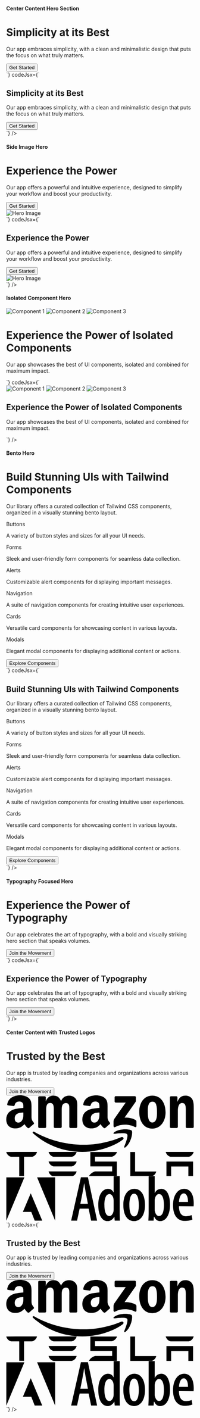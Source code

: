 ---
---


#### Center Content Hero Section
<Preview>
<CenterContentHeroSection />
</Preview>
 <CodeBlock
      codeHtml={`<section class="bg-gray-900 py-20">
  <div class="mx-auto max-w-3xl px-4 text-left sm:text-center sm:px-6 lg:px-8">
    <h1 class="text-4xl font-extrabold text-white sm:text-5xl sm:tracking-tight lg:text-6xl">Simplicity at its Best</h1>
    <p class="mx-auto mt-6 max-w-xl text-xl text-gray-300 sm:text-center">Our app embraces simplicity, with a clean and minimalistic design that puts the focus on what truly matters.</p>
    <div class="mt-8 sm:flex sm:justify-center">
      <button class="w-full sm:w-auto rounded-md bg-indigo-500 px-6 py-3 text-white shadow-lg transition-colors duration-300 hover:bg-indigo-600 sm:mx-auto sm:mt-8">Get Started</button>
    </div>
  </div>
</section>`}
codeJsx={`<section className="bg-gray-900 py-20">
  <div className="mx-auto max-w-3xl px-4 text-left sm:text-center sm:px-6 lg:px-8">
    <h1 className="text-4xl font-extrabold text-white sm:text-5xl sm:tracking-tight lg:text-6xl">Simplicity at its Best</h1>
    <p className="mx-auto mt-6 max-w-xl text-xl text-gray-300 sm:text-center">Our app embraces simplicity, with a clean and minimalistic design that puts the focus on what truly matters.</p>
    <div className="mt-8 sm:flex sm:justify-center">
      <button className="w-full sm:w-auto rounded-md bg-indigo-500 px-6 py-3 text-white shadow-lg transition-colors duration-300 hover:bg-indigo-600 sm:mx-auto sm:mt-8">Get Started</button>
    </div>
  </div>
</section>`}
    />

#### Side Image Hero
<Preview>
<SideImageHero />
</Preview>
 <CodeBlock
      codeHtml={`<section class="bg-gray-900 py-10 sm:py-20">
  <div class="mx-auto flex flex-col-reverse sm:flex-row max-w-7xl items-center justify-between px-4 sm:px-6 lg:px-8">
    <div class="text-center sm:text-left">
      <h1 class="text-2xl sm:text-4xl lg:text-5xl font-extrabold text-white sm:tracking-tight">Experience the Power</h1>
      <p class="mt-4 sm:mt-6 max-w-xl text-base sm:text-xl text-gray-300">Our app offers a powerful and intuitive experience, designed to simplify your workflow and boost your productivity.</p>
      <div class="mt-6 sm:mt-8">
        <button class="rounded-md bg-indigo-500 px-6 py-3 text-white shadow-lg transition-colors duration-300 hover:bg-indigo-600">Get Started</button>
      </div>
    </div>
    <div class="mt-6 sm:mt-0">
      <img src="https://source.unsplash.com/random" alt="Hero Image" class="w-full max-w-md rounded-lg" />
    </div>
  </div>
</section>`}
codeJsx={`<section className="bg-gray-900 py-10 sm:py-20">
  <div className="mx-auto flex flex-col-reverse sm:flex-row max-w-7xl items-center justify-between px-4 sm:px-6 lg:px-8">
    <div className="text-center sm:text-left">
      <h1 className="text-2xl sm:text-4xl lg:text-5xl font-extrabold text-white sm:tracking-tight">Experience the Power</h1>
      <p className="mt-4 sm:mt-6 max-w-xl text-base sm:text-xl text-gray-300">Our app offers a powerful and intuitive experience, designed to simplify your workflow and boost your productivity.</p>
      <div className="mt-6 sm:mt-8">
        <button className="rounded-md bg-indigo-500 px-6 py-3 text-white shadow-lg transition-colors duration-300 hover:bg-indigo-600">Get Started</button>
      </div>
    </div>
    <div className="mt-6 sm:mt-0">
      <img src="https://source.unsplash.com/random" alt="Hero Image" className="w-full max-w-md rounded-lg" />
    </div>
  </div>
</section>`}
    />

#### Isolated Component Hero
<Preview>
<IsolatedComponentHero />
</Preview>
 <CodeBlock
      codeHtml={`<section class="bg-gray-900 py-10 sm:py-20">
  <div class="mx-auto max-w-7xl px-4 sm:px-6 lg:px-8">
    <div class="relative">
      <img src="https://source.unsplash.com/random" alt="Component 1" class="absolute -left-12 -top-12 h-48 w-48 rounded-xl shadow-lg sm:h-64 sm:w-64" />
      <img src="https://source.unsplash.com/random" alt="Component 2" class="absolute right-8 top-8 h-32 w-32 rounded-xl shadow-lg sm:right-20 sm:top-20 sm:h-48 sm:w-48" />
      <img src="https://source.unsplash.com/random" alt="Component 3" class="relative z-10 mx-auto h-72 w-72 rounded-xl shadow-2xl sm:h-96 sm:w-96" />
    </div>
    <h1 class="mt-10 text-2xl font-extrabold text-white sm:mt-20 sm:text-4xl sm:tracking-tight lg:text-6xl">Experience the Power of Isolated Components</h1>
    <p class="mt-4 max-w-xl text-base text-gray-300 sm:mt-6 sm:text-xl">Our app showcases the best of UI components, isolated and combined for maximum impact.</p>
  </div>
</section>`}
codeJsx={`<section className="bg-gray-900 py-10 sm:py-20">
  <div className="mx-auto max-w-7xl px-4 sm:px-6 lg:px-8">
    <div className="relative">
      <img src="https://source.unsplash.com/random" alt="Component 1" className="absolute -left-12 -top-12 h-48 w-48 rounded-xl shadow-lg sm:h-64 sm:w-64" />
      <img src="https://source.unsplash.com/random" alt="Component 2" className="absolute right-8 top-8 h-32 w-32 rounded-xl shadow-lg sm:right-20 sm:top-20 sm:h-48 sm:w-48" />
      <img src="https://source.unsplash.com/random" alt="Component 3" className="relative z-10 mx-auto h-72 w-72 rounded-xl shadow-2xl sm:h-96 sm:w-96" />
    </div>
    <h1 className="mt-10 text-2xl font-extrabold text-white sm:mt-20 sm:text-4xl sm:tracking-tight lg:text-6xl">Experience the Power of Isolated Components</h1>
    <p className="mt-4 max-w-xl text-base text-gray-300 sm:mt-6 sm:text-xl">Our app showcases the best of UI components, isolated and combined for maximum impact.</p>
  </div>
</section>`}
    />

#### Bento Hero
<Preview>
<BentoHero />
</Preview>
 <CodeBlock
      codeHtml={`<section class="bg-gray-800 py-10 sm:py-20">
  <div class="mx-auto max-w-7xl px-4 sm:px-6 lg:px-8">
    <div class="text-center">
      <h1 class="mt-6 text-2xl font-extrabold text-white sm:mt-12 sm:text-4xl sm:tracking-tight lg:text-6xl">Build Stunning UIs with Tailwind Components</h1>
      <p class="mx-auto mt-4 max-w-xl text-base text-gray-300 sm:mt-6 sm:text-xl">Our library offers a curated collection of Tailwind CSS components, organized in a visually stunning bento layout.</p>
    </div>
    <div class="mt-8 grid grid-cols-1 gap-4 sm:mt-12 sm:grid-cols-2 md:grid-cols-3 lg:grid-cols-4">
      <div class="flex flex-col items-center justify-center rounded-xl bg-yellow-100 p-4 md:row-span-2">
        <div class="text-base font-medium sm:text-xl">Buttons</div>
        <p class="mt-2 text-sm text-gray-600">A variety of button styles and sizes for all your UI needs.</p>
      </div>
      <div class="flex flex-col items-center justify-center rounded-xl bg-green-100 p-4 md:col-span-2 md:row-span-2">
        <div class="text-base font-medium sm:text-xl">Forms</div>
        <p class="mt-2 text-sm text-gray-600">Sleek and user-friendly form components for seamless data collection.</p>
      </div>
      <div class="flex flex-col items-center justify-center rounded-xl bg-purple-100 p-4 md:row-span-2">
        <div class="text-base font-medium sm:text-xl">Alerts</div>
        <p class="mt-2 text-sm text-gray-600">Customizable alert components for displaying important messages.</p>
      </div>
      <div class="flex flex-col items-center justify-center rounded-xl bg-red-100 p-4 md:row-span-2">
        <div class="text-base font-medium sm:text-xl">Navigation</div>
        <p class="mt-2 text-sm text-gray-600">A suite of navigation components for creating intuitive user experiences.</p>
      </div>
      <div class="flex flex-col items-center justify-center rounded-lg bg-indigo-100 p-4">
        <div class="text-base font-medium sm:text-xl">Cards</div>
        <p class="mt-2 text-sm text-gray-600">Versatile card components for showcasing content in various layouts.</p>
      </div>
      <div class="flex flex-col items-center justify-center rounded-xl bg-orange-100 p-4">
        <div class="text-base font-medium sm:text-xl">Modals</div>
        <p class="mt-2 text-sm text-gray-600">Elegant modal components for displaying additional content or actions.</p>
      </div>
    </div>
    <div class="mt-6 flex justify-center sm:mt-10">
      <button type="button" class="rounded bg-blue-600 px-4 py-2 font-bold text-white hover:bg-blue-700">Explore Components</button>
    </div>
  </div>
</section>`}
codeJsx={`<section className="bg-gray-800 py-10 sm:py-20">
  <div className="mx-auto max-w-7xl px-4 sm:px-6 lg:px-8">
    <div className="text-center">
      <h1 className="mt-6 text-2xl font-extrabold text-white sm:mt-12 sm:text-4xl sm:tracking-tight lg:text-6xl">Build Stunning UIs with Tailwind Components</h1>
      <p className="mx-auto mt-4 max-w-xl text-base text-gray-300 sm:mt-6 sm:text-xl">Our library offers a curated collection of Tailwind CSS components, organized in a visually stunning bento layout.</p>
    </div>
    <div className="mt-8 grid grid-cols-1 gap-4 sm:mt-12 sm:grid-cols-2 md:grid-cols-3 lg:grid-cols-4">
      <div className="flex flex-col items-center justify-center rounded-xl bg-yellow-100 p-4 md:row-span-2">
        <div className="text-base font-medium sm:text-xl">Buttons</div>
        <p className="mt-2 text-sm text-gray-600">A variety of button styles and sizes for all your UI needs.</p>
      </div>
      <div className="flex flex-col items-center justify-center rounded-xl bg-green-100 p-4 md:col-span-2 md:row-span-2">
        <div className="text-base font-medium sm:text-xl">Forms</div>
        <p className="mt-2 text-sm text-gray-600">Sleek and user-friendly form components for seamless data collection.</p>
      </div>
      <div className="flex flex-col items-center justify-center rounded-xl bg-purple-100 p-4 md:row-span-2">
        <div className="text-base font-medium sm:text-xl">Alerts</div>
        <p className="mt-2 text-sm text-gray-600">Customizable alert components for displaying important messages.</p>
      </div>
      <div className="flex flex-col items-center justify-center rounded-xl bg-red-100 p-4 md:row-span-2">
        <div className="text-base font-medium sm:text-xl">Navigation</div>
        <p className="mt-2 text-sm text-gray-600">A suite of navigation components for creating intuitive user experiences.</p>
      </div>
      <div className="flex flex-col items-center justify-center rounded-lg bg-indigo-100 p-4">
        <div className="text-base font-medium sm:text-xl">Cards</div>
        <p className="mt-2 text-sm text-gray-600">Versatile card components for showcasing content in various layouts.</p>
      </div>
      <div className="flex flex-col items-center justify-center rounded-xl bg-orange-100 p-4">
        <div className="text-base font-medium sm:text-xl">Modals</div>
        <p className="mt-2 text-sm text-gray-600">Elegant modal components for displaying additional content or actions.</p>
      </div>
    </div>
    <div className="mt-6 flex justify-center sm:mt-10">
      <button type="button" className="rounded bg-blue-600 px-4 py-2 font-bold text-white hover:bg-blue-700">Explore Components</button>
    </div>
  </div>
</section>`}
    />

#### Typography Focused Hero
<Preview>
<TypographyFocusedHero />
</Preview>
 <CodeBlock
      codeHtml={`<section class="bg-gray-900 py-10 sm:py-20">
  <div class="mx-auto max-w-7xl px-4 text-center sm:px-6 md:px-8">
    <h1 class="font-serif text-4xl font-extrabold text-white sm:text-5xl sm:tracking-tight md:text-7xl">
      <span class="block">Experience the</span>
      <span class="block text-indigo-500">Power of Typography</span>
    </h1>
    <p class="mx-auto mt-4 max-w-xl text-base text-gray-300 sm:mt-6 sm:text-xl">Our app celebrates the art of typography, with a bold and visually striking hero section that speaks volumes.</p>
    <div class="mt-6 sm:mt-8">
      <button class="rounded-md bg-indigo-500 px-6 py-3 text-white shadow-lg transition-colors duration-300 hover:bg-indigo-600">Join the Movement</button>
    </div>
  </div>
</section>`}
codeJsx={`<section className="bg-gray-900 py-10 sm:py-20">
  <div className="mx-auto max-w-7xl px-4 text-center sm:px-6 md:px-8">
    <h1 className="font-serif text-4xl font-extrabold text-white sm:text-5xl sm:tracking-tight md:text-7xl">
      <span className="block">Experience the</span>
      <span className="block text-indigo-500">Power of Typography</span>
    </h1>
    <p className="mx-auto mt-4 max-w-xl text-base text-gray-300 sm:mt-6 sm:text-xl">Our app celebrates the art of typography, with a bold and visually striking hero section that speaks volumes.</p>
    <div className="mt-6 sm:mt-8">
      <button className="rounded-md bg-indigo-500 px-6 py-3 text-white shadow-lg transition-colors duration-300 hover:bg-indigo-600">Join the Movement</button>
    </div>
  </div>
</section>`}
    />

#### Center Content with Trusted Logos
<Preview>
<CenterContentwithTrustedLogos />
</Preview>
 <CodeBlock
      codeHtml={`<section class="bg-gray-900 py-20">
  <div class="mx-auto max-w-3xl px-4 text-left sm:px-6 md:text-center lg:px-8">
    <h1 class="text-4xl font-extrabold text-white sm:text-5xl sm:tracking-tight lg:text-6xl">Trusted by the Best</h1>
    <p class="mx-auto mt-6 max-w-xl text-xl text-gray-300">Our app is trusted by leading companies and organizations across various industries.</p>
    <div class="mt-8">
      <button class="rounded-md bg-indigo-500 px-6 py-3 text-white shadow-lg transition-colors duration-300 hover:bg-indigo-600">Join the Movement</button>
      <div class="mx-auto mt-20 max-w-screen-xl">
        <div class="grid grid-cols-1 gap-8 md:grid-cols-3">
          <div class="col-span-1 flex items-center justify-center">
            <svg class="h-10 fill-current text-gray-500 dark:text-gray-300" viewBox="0 0 398 120" xmlns="http://www.w3.org/2000/svg">
              <g fill-rule="nonzero">
                <path d="M247.292 94.106C224.124 111.016 190.526 120 161.608 120c-40.544 0-77.046-14.822-104.673-39.476-2.164-1.936-.235-4.583 2.369-3.082 29.806 17.15 66.66 27.475 104.731 27.475 25.677 0 53.906-5.271 79.884-16.163 3.923-1.646 7.21 2.545 3.373 5.352"></path>
                <path d="M256.533 82.534c-2.965-3.771-19.551-1.787-27.003-.897-2.254.277-2.605-1.692-.57-3.122 13.233-9.265 34.922-6.587 37.447-3.487 2.54 3.13-.666 24.802-13.073 35.147-1.91 1.59-3.718.744-2.877-1.357 2.782-6.952 9.04-22.505 6.076-26.284zM230.05 13.058V4.063c.015-1.378 1.04-2.29 2.291-2.283l40.493-.007c1.295 0 2.335.94 2.335 2.268v7.726c-.015 1.29-1.113 2.983-3.053 5.668l-20.97 29.843c7.78-.182 16.022.985 23.093 4.939 1.596.897 2.027 2.217 2.152 3.516v9.607c0 1.32-1.457 2.86-2.987 2.057-12.458-6.507-29-7.214-42.776.08-1.405.745-2.884-.765-2.884-2.086v-9.133c0-1.459.03-3.961 1.508-6.186l24.302-34.738h-21.162c-1.295 0-2.327-.927-2.342-2.276zM82.354 69.294H70.042c-1.171-.08-2.108-.956-2.203-2.072l.014-63.006c0-1.262 1.062-2.268 2.38-2.268L81.71 1.94c1.2.059 2.159.963 2.232 2.116v8.221h.234C87.163 4.326 92.8.613 100.39.613c7.708 0 12.539 3.713 15.98 11.664C119.361 4.326 126.14.613 133.393.613c5.175 0 10.804 2.123 14.251 6.893 3.916 5.311 3.111 12.993 3.111 19.755l-.015 39.764c0 1.255-1.061 2.262-2.379 2.262h-12.304c-1.23-.08-2.203-1.05-2.203-2.262l-.007-33.41c0-2.648.234-9.28-.344-11.796-.923-4.246-3.675-5.435-7.24-5.435-2.986 0-6.09 1.985-7.356 5.165-1.266 3.188-1.15 8.484-1.15 12.066v33.403c0 1.255-1.06 2.262-2.378 2.262h-12.297c-1.237-.08-2.21-1.051-2.21-2.262l-.015-33.41c0-7.025 1.142-17.362-7.59-17.362-8.858 0-8.506 10.074-8.506 17.362l-.007 33.403c-.022 1.276-1.084 2.283-2.401 2.283zm227.788-55.82c-9.084 0-9.662 12.328-9.662 20.017s-.117 24.131 9.545 24.131c9.545 0 10.006-13.262 10.006-21.345 0-5.303-.234-11.664-1.845-16.705-1.383-4.377-4.143-6.098-8.044-6.098zM310.025.613c18.284 0 28.173 15.647 28.173 35.533 0 19.222-10.92 34.468-28.173 34.468-17.933 0-27.712-15.647-27.712-35.132C282.305 15.86 292.2.612 310.025.612zm51.882 68.681h-12.275c-1.23-.08-2.211-1.05-2.211-2.261l-.015-63.028c.103-1.16 1.12-2.057 2.365-2.057l11.426-.008c1.076.059 1.961.788 2.188 1.766v9.636h.234c3.448-8.622 8.279-12.73 16.785-12.73 5.519 0 10.92 1.992 14.375 7.427C398 13.072 398 21.556 398 27.662v39.64c-.14 1.117-1.142 1.985-2.364 1.985h-12.349c-1.141-.073-2.064-.912-2.188-1.984V33.097c0-6.894.805-16.968-7.708-16.968-2.993 0-5.753 1.984-7.13 5.033-1.72 3.845-1.953 7.69-1.953 11.935v33.928c-.03 1.262-1.091 2.27-2.401 2.27zm-151.715-.16c-.813.73-1.991.78-2.913.284-4.092-3.385-4.824-4.953-7.064-8.177-6.756 6.864-11.543 8.921-20.305 8.921-10.372 0-18.438-6.376-18.438-19.134 0-9.965 5.424-16.742 13.139-20.061 6.683-2.925 16.023-3.458 23.167-4.253v-1.598c0-2.925.234-6.375-1.5-8.9-1.501-2.26-4.378-3.195-6.918-3.195-4.692 0-8.871 2.4-9.904 7.375-.212 1.11-1.024 2.204-2.137 2.262l-11.938-1.291c-1.01-.234-2.13-1.029-1.838-2.568C166.288 4.362 179.37 0 191.087 0c5.995 0 13.827 1.59 18.556 6.113 5.995 5.58 5.416 13.021 5.416 21.126v19.127c0 5.756 2.401 8.28 4.648 11.373.79 1.116.967 2.444-.036 3.26-2.518 2.102-6.983 5.968-9.443 8.15l-.036-.015zm-12.414-29.931v-2.656c-8.908 0-18.322 1.897-18.322 12.35 0 5.319 2.767 8.908 7.488 8.908 3.455 0 6.566-2.123 8.528-5.58 2.423-4.254 2.306-8.237 2.306-13.022zM48.72 69.133c-.813.73-1.991.781-2.913.285-4.092-3.385-4.824-4.953-7.064-8.177-6.763 6.864-11.55 8.921-20.305 8.921C8.06 70.162 0 63.786 0 51.028c0-9.965 5.417-16.742 13.139-20.061 6.683-2.925 16.015-3.458 23.16-4.253v-1.598c0-2.925.233-6.375-1.501-8.9-1.5-2.26-4.377-3.195-6.91-3.195-4.7 0-8.879 2.4-9.904 7.375-.212 1.11-1.024 2.204-2.137 2.262L3.91 21.367c-1.01-.234-2.13-1.029-1.845-2.568C4.81 4.362 17.89.007 29.615.007c5.995 0 13.827 1.59 18.556 6.113 5.995 5.581 5.416 13.022 5.416 21.126v19.128c0 5.755 2.401 8.28 4.648 11.372.79 1.116.967 2.444-.036 3.261-2.518 2.101-6.99 5.967-9.45 8.148l-.03-.021zm-12.422-29.93v-2.656c-8.908 0-18.32 1.897-18.32 12.35 0 5.319 2.766 8.908 7.487 8.908 3.462 0 6.573-2.123 8.528-5.58 2.422-4.254 2.305-8.237 2.305-13.022z"></path>
              </g>
            </svg>
          </div>
          <div class="col-span-1 flex items-center justify-center">
            <svg class="h-8 fill-current text-gray-500 dark:text-gray-300" xmlns="http://www.w3.org/2000/svg" viewBox="0 0 278.7 36.3">
              <g><path class="st0" d="M238.1 14.4v21.9h7V21.7h25.6v14.6h7V14.4h-39.6m6.2-7.1h27c3.8-.7 6.5-4.1 7.3-7.3H237c.8 3.2 3.6 6.5 7.3 7.3m-27.5 29c3.5-1.5 5.4-4.1 6.2-7.1h-31.5V.1h-7.1v36.2h32.4M131.9 7.2h25c3.8-1.1 6.9-4 7.7-7.1H125v21.4h32.4V29H132c-4 1.1-7.4 3.8-9.1 7.3h41.5V14.4H132l-.1-7.2m-61.6.1h27c3.8-.7 6.6-4.1 7.3-7.3H62.9c.8 3.2 3.6 6.5 7.4 7.3m0 14.3h27c3.8-.7 6.6-4.1 7.3-7.3H62.9c.8 3.2 3.6 6.5 7.4 7.3m0 14.7h27c3.8-.7 6.6-4.1 7.3-7.3H62.9c.8 3.2 3.6 6.6 7.4 7.3M0 .1c.8 3.2 3.6 6.4 7.3 7.2h11.4l.6.2v28.7h7.1V7.5l.6-.2h11.4c3.8-1 6.5-4 7.3-7.2V0L0 .1"></path></g>
            </svg>
          </div>
          <div class="col-span-1 flex items-center justify-center">
            <svg class="h-10 fill-current text-gray-500 dark:text-gray-300" viewBox="0 0 2270 546" xmlns="http://www.w3.org/2000/svg">
              <g fill-rule="evenodd">
                <path d="M888.413 394.397l-31.127 144.717h-71.593L903.977 14.642h84.81l111.28 524.472h-72.371l-30.35-144.717H888.413zm100.373-58.364l-24.124-125.3c-7.003-35.797-14.007-82.463-19.441-119.828h-3.126c-5.434 38.13-13.242 86.365-20.22 119.827l-24.902 125.301h91.813zM1373.34.648v441.205c0 28.806 1.556 70.828 3.1 97.274h-63.02l-4.67-45.9h-2.334c-12.451 26.445-41.244 52.138-79.362 52.138-70.037 0-112.837-76.275-112.837-193.755 0-133.848 56.794-196.881 116.728-196.881 30.336 0 54.46 14.02 67.689 42.8h1.556V.648h73.15zm-73.163 304.258c0-6.991 0-15.551-.778-23.359-3.89-34.227-23.345-63.798-49.79-63.798-45.927 0-61.477 63.798-61.477 133.848 0 77.818 20.232 132.278 59.142 132.278 16.342 0 38.118-8.56 50.569-53.681 1.556-6.226 2.334-15.577 2.334-24.111V304.906zm247.399 240.446c-75.471 0-129.957-64.59-129.957-194.52 0-137.752 64.576-196.116 133.835-196.116 74.705 0 128.387 66.924 128.387 194.546 0 150.19-73.927 196.09-131.5 196.09h-.765zm2.321-57.573c45.122 0 55.251-80.153 55.251-137.726 0-56.82-10.116-137.739-56.794-137.739-48.26 0-57.586 80.919-57.586 137.74 0 63.02 10.895 137.725 58.364 137.725h.765zM1723.938.648h73.137V203.74h1.556c19.455-34.227 45.913-49.025 79.375-49.025 64.577 0 105.055 73.15 105.055 189.099 0 135.391-55.25 201.537-117.506 201.537-37.353 0-58.364-20.246-74.719-53.708h-3.086l-3.904 47.47h-63.02c1.556-25.668 3.112-68.468 3.112-97.274V.648zm73.137 404.618c0 8.586.778 17.146 3.113 23.358 11.66 45.926 34.24 55.251 49.012 55.251 43.579 0 59.92-57.572 59.92-135.391 0-72.371-17.106-130.735-60.698-130.735-24.124 0-43.578 28.793-49.025 56.03-1.557 7.781-2.335 17.91-2.335 25.68v105.807h.013zm293.92-40.453c.779 97.273 42.788 121.384 87.145 121.384 26.458 0 49.025-6.213 65.367-14.007l10.895 52.916c-22.568 11.673-56.808 17.912-90.27 17.912-94.925 0-144.73-71.594-144.73-188.321 0-123.732 56.795-199.994 135.392-199.994s115.172 75.484 115.172 170.435c0 18.664-.792 30.35-1.557 40.453l-177.413-.778zm109.712-52.126c.778-66.924-22.567-102.707-51.347-102.707-38.144 0-55.264 55.251-57.586 102.707h108.933z" fill-rule="nonzero"></path>
                <path d="M373.462 16.043h218.501v523.07L373.462 16.044zm-153.926 0H.88v523.07l218.657-523.07zm76.976 192.77l139.218 330.3H344.5l-41.633-105.197H200.964l95.548-225.103z"></path>
              </g>
            </svg>
          </div>
        </div>
      </div>
    </div>
  </div>
</section>`}
codeJsx={`<section className="bg-gray-900 py-20">
  <div className="mx-auto max-w-3xl px-4 text-left sm:px-6 md:text-center lg:px-8">
    <h1 className="text-4xl font-extrabold text-white sm:text-5xl sm:tracking-tight lg:text-6xl">Trusted by the Best</h1>
    <p className="mx-auto mt-6 max-w-xl text-xl text-gray-300">Our app is trusted by leading companies and organizations across various industries.</p>
    <div className="mt-8">
      <button className="rounded-md bg-indigo-500 px-6 py-3 text-white shadow-lg transition-colors duration-300 hover:bg-indigo-600">Join the Movement</button>
      <div className="mx-auto mt-20 max-w-screen-xl">
        <div className="grid grid-cols-1 gap-8 md:grid-cols-3">
          <div className="col-span-1 flex items-center justify-center">
            <svg className="h-10 fill-current text-gray-500 dark:text-gray-300" viewBox="0 0 398 120" xmlns="http://www.w3.org/2000/svg">
              <g fillRule="nonzero">
                <path d="M247.292 94.106C224.124 111.016 190.526 120 161.608 120c-40.544 0-77.046-14.822-104.673-39.476-2.164-1.936-.235-4.583 2.369-3.082 29.806 17.15 66.66 27.475 104.731 27.475 25.677 0 53.906-5.271 79.884-16.163 3.923-1.646 7.21 2.545 3.373 5.352"></path>
                <path d="M256.533 82.534c-2.965-3.771-19.551-1.787-27.003-.897-2.254.277-2.605-1.692-.57-3.122 13.233-9.265 34.922-6.587 37.447-3.487 2.54 3.13-.666 24.802-13.073 35.147-1.91 1.59-3.718.744-2.877-1.357 2.782-6.952 9.04-22.505 6.076-26.284zM230.05 13.058V4.063c.015-1.378 1.04-2.29 2.291-2.283l40.493-.007c1.295 0 2.335.94 2.335 2.268v7.726c-.015 1.29-1.113 2.983-3.053 5.668l-20.97 29.843c7.78-.182 16.022.985 23.093 4.939 1.596.897 2.027 2.217 2.152 3.516v9.607c0 1.32-1.457 2.86-2.987 2.057-12.458-6.507-29-7.214-42.776.08-1.405.745-2.884-.765-2.884-2.086v-9.133c0-1.459.03-3.961 1.508-6.186l24.302-34.738h-21.162c-1.295 0-2.327-.927-2.342-2.276zM82.354 69.294H70.042c-1.171-.08-2.108-.956-2.203-2.072l.014-63.006c0-1.262 1.062-2.268 2.38-2.268L81.71 1.94c1.2.059 2.159.963 2.232 2.116v8.221h.234C87.163 4.326 92.8.613 100.39.613c7.708 0 12.539 3.713 15.98 11.664C119.361 4.326 126.14.613 133.393.613c5.175 0 10.804 2.123 14.251 6.893 3.916 5.311 3.111 12.993 3.111 19.755l-.015 39.764c0 1.255-1.061 2.262-2.379 2.262h-12.304c-1.23-.08-2.203-1.05-2.203-2.262l-.007-33.41c0-2.648.234-9.28-.344-11.796-.923-4.246-3.675-5.435-7.24-5.435-2.986 0-6.09 1.985-7.356 5.165-1.266 3.188-1.15 8.484-1.15 12.066v33.403c0 1.255-1.06 2.262-2.378 2.262h-12.297c-1.237-.08-2.21-1.051-2.21-2.262l-.015-33.41c0-7.025 1.142-17.362-7.59-17.362-8.858 0-8.506 10.074-8.506 17.362l-.007 33.403c-.022 1.276-1.084 2.283-2.401 2.283zm227.788-55.82c-9.084 0-9.662 12.328-9.662 20.017s-.117 24.131 9.545 24.131c9.545 0 10.006-13.262 10.006-21.345 0-5.303-.234-11.664-1.845-16.705-1.383-4.377-4.143-6.098-8.044-6.098zM310.025.613c18.284 0 28.173 15.647 28.173 35.533 0 19.222-10.92 34.468-28.173 34.468-17.933 0-27.712-15.647-27.712-35.132C282.305 15.86 292.2.612 310.025.612zm51.882 68.681h-12.275c-1.23-.08-2.211-1.05-2.211-2.261l-.015-63.028c.103-1.16 1.12-2.057 2.365-2.057l11.426-.008c1.076.059 1.961.788 2.188 1.766v9.636h.234c3.448-8.622 8.279-12.73 16.785-12.73 5.519 0 10.92 1.992 14.375 7.427C398 13.072 398 21.556 398 27.662v39.64c-.14 1.117-1.142 1.985-2.364 1.985h-12.349c-1.141-.073-2.064-.912-2.188-1.984V33.097c0-6.894.805-16.968-7.708-16.968-2.993 0-5.753 1.984-7.13 5.033-1.72 3.845-1.953 7.69-1.953 11.935v33.928c-.03 1.262-1.091 2.27-2.401 2.27zm-151.715-.16c-.813.73-1.991.78-2.913.284-4.092-3.385-4.824-4.953-7.064-8.177-6.756 6.864-11.543 8.921-20.305 8.921-10.372 0-18.438-6.376-18.438-19.134 0-9.965 5.424-16.742 13.139-20.061 6.683-2.925 16.023-3.458 23.167-4.253v-1.598c0-2.925.234-6.375-1.5-8.9-1.501-2.26-4.378-3.195-6.918-3.195-4.692 0-8.871 2.4-9.904 7.375-.212 1.11-1.024 2.204-2.137 2.262l-11.938-1.291c-1.01-.234-2.13-1.029-1.838-2.568C166.288 4.362 179.37 0 191.087 0c5.995 0 13.827 1.59 18.556 6.113 5.995 5.58 5.416 13.021 5.416 21.126v19.127c0 5.756 2.401 8.28 4.648 11.373.79 1.116.967 2.444-.036 3.26-2.518 2.102-6.983 5.968-9.443 8.15l-.036-.015zm-12.414-29.931v-2.656c-8.908 0-18.322 1.897-18.322 12.35 0 5.319 2.767 8.908 7.488 8.908 3.455 0 6.566-2.123 8.528-5.58 2.423-4.254 2.306-8.237 2.306-13.022zM48.72 69.133c-.813.73-1.991.781-2.913.285-4.092-3.385-4.824-4.953-7.064-8.177-6.763 6.864-11.55 8.921-20.305 8.921C8.06 70.162 0 63.786 0 51.028c0-9.965 5.417-16.742 13.139-20.061 6.683-2.925 16.015-3.458 23.16-4.253v-1.598c0-2.925.233-6.375-1.501-8.9-1.5-2.26-4.377-3.195-6.91-3.195-4.7 0-8.879 2.4-9.904 7.375-.212 1.11-1.024 2.204-2.137 2.262L3.91 21.367c-1.01-.234-2.13-1.029-1.845-2.568C4.81 4.362 17.89.007 29.615.007c5.995 0 13.827 1.59 18.556 6.113 5.995 5.581 5.416 13.022 5.416 21.126v19.128c0 5.755 2.401 8.28 4.648 11.372.79 1.116.967 2.444-.036 3.261-2.518 2.101-6.99 5.967-9.45 8.148l-.03-.021zm-12.422-29.93v-2.656c-8.908 0-18.32 1.897-18.32 12.35 0 5.319 2.766 8.908 7.487 8.908 3.462 0 6.573-2.123 8.528-5.58 2.422-4.254 2.305-8.237 2.305-13.022z"></path>
              </g>
            </svg>
          </div>
          <div className="col-span-1 flex items-center justify-center">
            <svg className="h-8 fill-current text-gray-500 dark:text-gray-300" xmlns="http://www.w3.org/2000/svg" viewBox="0 0 278.7 36.3">
              <g><path className="st0" d="M238.1 14.4v21.9h7V21.7h25.6v14.6h7V14.4h-39.6m6.2-7.1h27c3.8-.7 6.5-4.1 7.3-7.3H237c.8 3.2 3.6 6.5 7.3 7.3m-27.5 29c3.5-1.5 5.4-4.1 6.2-7.1h-31.5V.1h-7.1v36.2h32.4M131.9 7.2h25c3.8-1.1 6.9-4 7.7-7.1H125v21.4h32.4V29H132c-4 1.1-7.4 3.8-9.1 7.3h41.5V14.4H132l-.1-7.2m-61.6.1h27c3.8-.7 6.6-4.1 7.3-7.3H62.9c.8 3.2 3.6 6.5 7.4 7.3m0 14.3h27c3.8-.7 6.6-4.1 7.3-7.3H62.9c.8 3.2 3.6 6.5 7.4 7.3m0 14.7h27c3.8-.7 6.6-4.1 7.3-7.3H62.9c.8 3.2 3.6 6.6 7.4 7.3M0 .1c.8 3.2 3.6 6.4 7.3 7.2h11.4l.6.2v28.7h7.1V7.5l.6-.2h11.4c3.8-1 6.5-4 7.3-7.2V0L0 .1"></path></g>
            </svg>
          </div>
          <div className="col-span-1 flex items-center justify-center">
            <svg className="h-10 fill-current text-gray-500 dark:text-gray-300" viewBox="0 0 2270 546" xmlns="http://www.w3.org/2000/svg">
              <g fillRule="evenodd">
                <path d="M888.413 394.397l-31.127 144.717h-71.593L903.977 14.642h84.81l111.28 524.472h-72.371l-30.35-144.717H888.413zm100.373-58.364l-24.124-125.3c-7.003-35.797-14.007-82.463-19.441-119.828h-3.126c-5.434 38.13-13.242 86.365-20.22 119.827l-24.902 125.301h91.813zM1373.34.648v441.205c0 28.806 1.556 70.828 3.1 97.274h-63.02l-4.67-45.9h-2.334c-12.451 26.445-41.244 52.138-79.362 52.138-70.037 0-112.837-76.275-112.837-193.755 0-133.848 56.794-196.881 116.728-196.881 30.336 0 54.46 14.02 67.689 42.8h1.556V.648h73.15zm-73.163 304.258c0-6.991 0-15.551-.778-23.359-3.89-34.227-23.345-63.798-49.79-63.798-45.927 0-61.477 63.798-61.477 133.848 0 77.818 20.232 132.278 59.142 132.278 16.342 0 38.118-8.56 50.569-53.681 1.556-6.226 2.334-15.577 2.334-24.111V304.906zm247.399 240.446c-75.471 0-129.957-64.59-129.957-194.52 0-137.752 64.576-196.116 133.835-196.116 74.705 0 128.387 66.924 128.387 194.546 0 150.19-73.927 196.09-131.5 196.09h-.765zm2.321-57.573c45.122 0 55.251-80.153 55.251-137.726 0-56.82-10.116-137.739-56.794-137.739-48.26 0-57.586 80.919-57.586 137.74 0 63.02 10.895 137.725 58.364 137.725h.765zM1723.938.648h73.137V203.74h1.556c19.455-34.227 45.913-49.025 79.375-49.025 64.577 0 105.055 73.15 105.055 189.099 0 135.391-55.25 201.537-117.506 201.537-37.353 0-58.364-20.246-74.719-53.708h-3.086l-3.904 47.47h-63.02c1.556-25.668 3.112-68.468 3.112-97.274V.648zm73.137 404.618c0 8.586.778 17.146 3.113 23.358 11.66 45.926 34.24 55.251 49.012 55.251 43.579 0 59.92-57.572 59.92-135.391 0-72.371-17.106-130.735-60.698-130.735-24.124 0-43.578 28.793-49.025 56.03-1.557 7.781-2.335 17.91-2.335 25.68v105.807h.013zm293.92-40.453c.779 97.273 42.788 121.384 87.145 121.384 26.458 0 49.025-6.213 65.367-14.007l10.895 52.916c-22.568 11.673-56.808 17.912-90.27 17.912-94.925 0-144.73-71.594-144.73-188.321 0-123.732 56.795-199.994 135.392-199.994s115.172 75.484 115.172 170.435c0 18.664-.792 30.35-1.557 40.453l-177.413-.778zm109.712-52.126c.778-66.924-22.567-102.707-51.347-102.707-38.144 0-55.264 55.251-57.586 102.707h108.933z" fillRule="nonzero"></path>
                <path d="M373.462 16.043h218.501v523.07L373.462 16.044zm-153.926 0H.88v523.07l218.657-523.07zm76.976 192.77l139.218 330.3H344.5l-41.633-105.197H200.964l95.548-225.103z"></path>
              </g>
            </svg>
          </div>
        </div>
      </div>
    </div>
  </div>
</section>`}
    />
